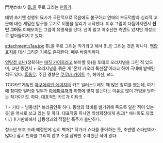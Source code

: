 門地かおり
[[BL]]을 주로 그리는 [[만화가]].

데뷔 초기엔 성행위 묘사가 극단적으로 적음에도 불구하고 연애의 부도덕함과 심리적 고문에 대한 세밀한 탐구를 무기로 이름을 알리기 시작했다. 이후 그림이 다듬어지면서 '''선만 그어도''' 야해보이는 그림이 유명세를 탔다. 선이 많고 어수선한 측면도 있지만 개성으로 받아들여지고 있다.


attachment:/1aa.jpg
BL을 주로 그리는 작가라고 해서 BL만 그리는 것은 아니다. [[백합]]표지를 대신 그려준 기록도 존재한다. 매우 바람직하다.

[[명탐정 코난]](정확히는 [[매직 카이토]]라고 봐야할 듯)을 토대로 오리지널을 그린 적 있으며, 코난 동인지 + 오리지널을 묶은 게 '몬치 카오리 특선집'이라고 하여 국내에 발매된 적도 있다. [[흠좀무]]. 주된 경향은 [[쿠로바 카이토]] 수, 헤이신, etc.

TCG카드게임인 [[아쿠에리안 에이지]]의 카드 일러스트에도 꽤 많은 참여를 했는데, 여기에 참여한 일러중 일부가 [[아에파]]유저의 취향에 맞지 않는다는 이유로 많이 까임을 당하는 작가이기도 하다. 대표적인 카드가 이타코.

1 = 기타 =
남동생[* 브라콤인듯 하다. 동생의 학비를 벌기위해 죽도록 일한 적이 있는 듯]을 어시로 쓰고 있는 듯 하다. 대표작중 하나인 학생회장에게 충고[* 애니화도 되었다.] 후기만화에서 남동생과의 적절한 폭주가 볼만하다.

청소년 보호 조례 예정안에 심히 빡쳐[* 작가가 쇼타를 좋아하는 듯, 초반엔 쇼타만화가 많다.] 잠시 만화를 그리지 않고 소설 삽화만 주력했던 적이 있다.
